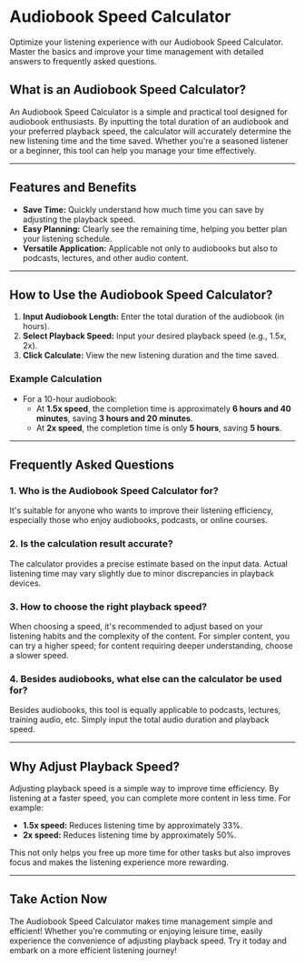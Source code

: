 # Audiobook Speed Calculator

Optimize your listening experience with our Audiobook Speed Calculator. Master the basics and improve your time management with detailed answers to frequently asked questions.

## What is an Audiobook Speed Calculator?

An Audiobook Speed Calculator is a simple and practical tool designed for audiobook enthusiasts. By inputting the total duration of an audiobook and your preferred playback speed, the calculator will accurately determine the new listening time and the time saved. Whether you're a seasoned listener or a beginner, this tool can help you manage your time effectively.

---

## Features and Benefits

- **Save Time:** Quickly understand how much time you can save by adjusting the playback speed.
- **Easy Planning:** Clearly see the remaining time, helping you better plan your listening schedule.
- **Versatile Application:** Applicable not only to audiobooks but also to podcasts, lectures, and other audio content.

---

## How to Use the Audiobook Speed Calculator?

1. **Input Audiobook Length:** Enter the total duration of the audiobook (in hours).
2. **Select Playback Speed:** Input your desired playback speed (e.g., 1.5x, 2x).
3. **Click Calculate:** View the new listening duration and the time saved.

### Example Calculation

- For a 10-hour audiobook:
  - At **1.5x speed**, the completion time is approximately **6 hours and 40 minutes**, saving **3 hours and 20 minutes**.
  - At **2x speed**, the completion time is only **5 hours**, saving **5 hours**.

---

## Frequently Asked Questions

### 1. Who is the Audiobook Speed Calculator for?

It's suitable for anyone who wants to improve their listening efficiency, especially those who enjoy audiobooks, podcasts, or online courses.

### 2. Is the calculation result accurate?

The calculator provides a precise estimate based on the input data. Actual listening time may vary slightly due to minor discrepancies in playback devices.

### 3. How to choose the right playback speed?

When choosing a speed, it's recommended to adjust based on your listening habits and the complexity of the content. For simpler content, you can try a higher speed; for content requiring deeper understanding, choose a slower speed.

### 4. Besides audiobooks, what else can the calculator be used for?

Besides audiobooks, this tool is equally applicable to podcasts, lectures, training audio, etc. Simply input the total audio duration and playback speed.

---

## Why Adjust Playback Speed?

Adjusting playback speed is a simple way to improve time efficiency. By listening at a faster speed, you can complete more content in less time. For example:

- **1.5x speed:** Reduces listening time by approximately 33%.
- **2x speed:** Reduces listening time by approximately 50%.

This not only helps you free up more time for other tasks but also improves focus and makes the listening experience more rewarding.

---

## Take Action Now

The Audiobook Speed Calculator makes time management simple and efficient! Whether you're commuting or enjoying leisure time, easily experience the convenience of adjusting playback speed. Try it today and embark on a more efficient listening journey!
